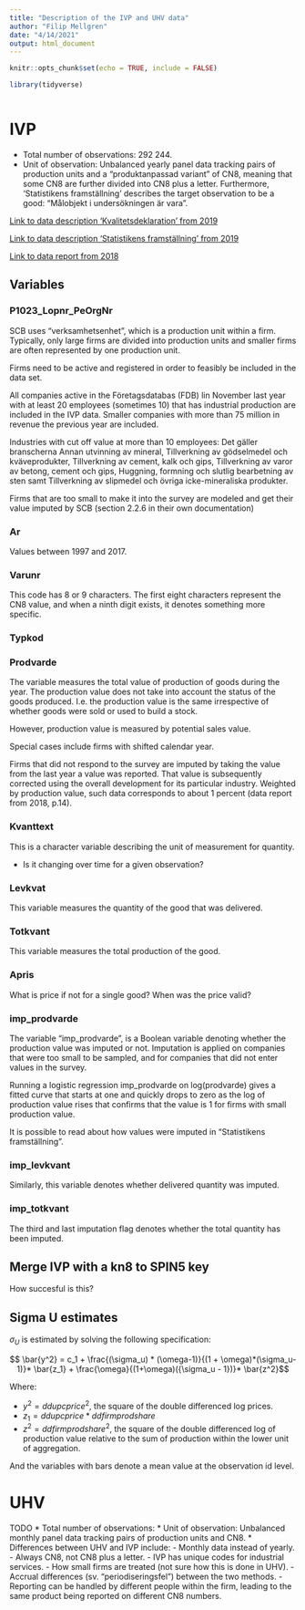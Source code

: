 ```yaml
---
title: "Description of the IVP and UHV data"
author: "Filip Mellgren"
date: "4/14/2021"
output: html_document
---
```


```r
knitr::opts_chunk$set(echo = TRUE, include = FALSE)
```

```r
library(tidyverse)
```


```r
```


# IVP

* Total number of observations: 292 244. 
* Unit of observation: Unbalanced yearly panel data tracking pairs of production units and a "produktanpassad variant" of CN8, meaning that some CN8 are further divided into CN8 plus a letter. Furthermore, 'Statistikens framställning' describes the target observation to be a good: "Målobjekt i undersökningen är vara".

[Link to data description 'Kvalitetsdeklaration' from 2019](https://www.scb.se/contentassets/5c89696f0b044be4a0b940874d9d5eae/nv0119_kd_2019_bs_200630.pdf)

[Link to data description 'Statistikens framställning' from 2019](https://www.scb.se/contentassets/5c89696f0b044be4a0b940874d9d5eae/nv0119_staf_2019_ml_200630.pdf)


[Link to data report from 2018](https://www.scb.se/contentassets/7c1d0b4f8f494fd880e6291227d057b5/nv0119_2018a01_sm_nv19sm2001.pdf)

## Variables

### P1023_Lopnr_PeOrgNr

SCB uses "verksamhetsenhet", which is a production unit within a firm. Typically, only large firms are divided into production units and smaller firms are often represented by one production unit.

Firms need to be active and registered in order to feasibly be included in the data set.

All companies active in the Företagsdatabas (FDB) lin November last year with at least 20 employees (sometimes 10) that has industrial production are included in the IVP data. Smaller companies with more than 75 million in revenue the previous year are included. 

Industries with cut off value at more than 10 employees: Det gäller branscherna Annan utvinning av mineral, Tillverkning av gödselmedel och kväveprodukter, Tillverkning av cement, kalk och gips, Tillverkning av varor av betong, cement och
gips, Huggning, formning och slutlig bearbetning av sten samt Tillverkning av slipmedel och övriga icke-mineraliska produkter. 

Firms that are too small to make it into the survey are modeled and get their value imputed by SCB (section 2.2.6 in their own documentation)


### Ar

Values between 1997 and 2017.

### Varunr

This code has 8 or 9 characters. The first eight characters represent the CN8 value, and when a ninth digit exists, it denotes something more specific. 

### Typkod



### Prodvarde

The variable measures the total value of production of goods during the year. The production value does not take into account the status of the goods produced. I.e. the production value is the same irrespective of whether goods were sold or used to build a stock.

However, production value is measured by potential sales value.

Special cases include firms with shifted calendar year. 

Firms that did not respond to the survey are imputed by taking the value from the last year a value was reported. That value is subsequently corrected using the overall development for its particular industry. Weighted by production value, such data corresponds to about 1 percent (data report from 2018, p.14).

### Kvanttext

This is a character variable describing the unit of measurement for quantity.

* Is it changing over time for a given observation?

### Levkvat

This variable measures the quantity of the good that was delivered.


### Totkvant

This variable measures the total production of the good.

### Apris

What is price if not for a single good? When was the price valid?

### imp_prodvarde

The variable "imp_prodvarde", is a Boolean variable denoting whether the production value was imputed or not. Imputation is applied on companies that were too small to be sampled, and for companies that did not enter values in the survey.

Running a logistic regression imp_prodvarde on log(prodvarde) gives a fitted curve that starts at one and quickly drops to zero as the log of production value rises that confirms that the value is 1 for firms with small production value.

It is possible to read about how values were imputed in "Statistikens framställning". 

### imp_levkvant
Similarly, this variable denotes whether delivered quantity was imputed.

### imp_totkvant
The third and last imputation flag denotes whether the total quantity has been imputed.

## Merge IVP with a kn8 to SPIN5 key
How succesful is this?

## Sigma U estimates

$\sigma_U$ is estimated by solving the following specification:

$$ \bar{y^2} = c_1 + \frac{(\sigma_u) * (\omega-1)}{(1 + \omega)*(\sigma_u-1)}* \bar{z_1} + \frac{\omega}{(1+\omega)({\sigma_u - 1})}* \bar{z^2}$$

Where: 

* $y^2 = ddupcprice^2$, the square of the double differenced log prices.
* $z_1 = ddupcprice * ddfirmprodshare$
* $z^2 = ddfirmprodshare^2$, the square of the double differenced log of production value relative to the sum of production within the lower unit of aggregation.

And the variables with bars denote a mean value at the observation id level.




# UHV
TODO
* Total number of observations: 
* Unit of observation: Unbalanced monthly panel data tracking pairs of production units and CN8.
* Differences between UHV and IVP include:
  - Monthly data instead of yearly.
  - Always CN8, not CN8 plus a letter.
  - IVP has unique codes for industrial services.
  - How small firms are treated (not sure how this is done in UHV).
  - Accrual differences  (sv. "periodiseringsfel") between the two methods.
  - Reporting can be handled by different people within the firm, leading to the same product being reported on different CN8 numbers.
  


